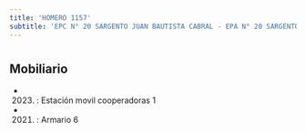 ```yaml
---
title: 'HOMERO 1157'
subtitle: 'EPC N° 20 SARGENTO JUAN BAUTISTA CABRAL - EPA N° 20 SARGENTO JUAN BAUTISTA CABRAL'
---
```


#


## Mobiliario

*  (2023) : Estación movil cooperadoras 1 

*  (2021) : Armario 6 



